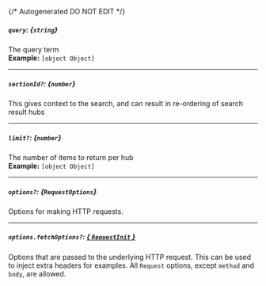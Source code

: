 {/* Autogenerated DO NOT EDIT  */}
##### `query`: *{`string`}*
The query term
<br/>
**Example:** `[object Object]`

---
##### `sectionId?`: *{`number`}*
This gives context to the search, and can result in re\-ordering of search result hubs

---
##### `limit?`: *{`number`}*
The number of items to return per hub
<br/>
**Example:** `[object Object]`

---
##### `options?`: *{`RequestOptions`}*
Options for making HTTP requests.

---
##### `options.fetchOptions?`: [*{ `RequestInit` }*](https://developer.mozilla.org/en-US/docs/Web/API/Request/Request#options)
Options that are passed to the underlying HTTP request. This can be used to inject extra headers for examples. All `Request` options, except `method` and `body`, are allowed.

